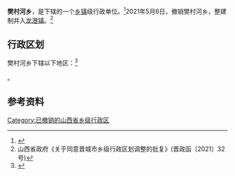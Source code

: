 {{中国乡级行政区|14/05/21/200/000}}

'''樊村河乡'''，是{{PRC admin/fullname|14/05/21/200/000|3}}下辖的一个[[乡镇|乡镇]]级行政单位。<ref>{{PRC admin/ref sgc|{{PRC admin/parent|14/05/21/200/000}}}}</ref>2021年5月6日，撤销樊村河乡，整建制并入[[龙港镇_(沁水县)|龙港镇]]。<ref>山西省政府《关于同意晋城市乡级行政区划调整的批复》(晋政函〔2021〕32号)</ref>

== 行政区划 ==

樊村河乡下辖以下地区：<ref>{{PRC admin/ref sgc|14/05/21/200/000}}</ref>

{{PRC admin/children|14/05/21/200/000}}。

== 参考资料 ==

{{reflist}}

{{PRC admin/navcat|14/05/21/200/000}}

[[Category:已撤销的山西省乡级行政区|Category:已撤销的山西省乡级行政区]]